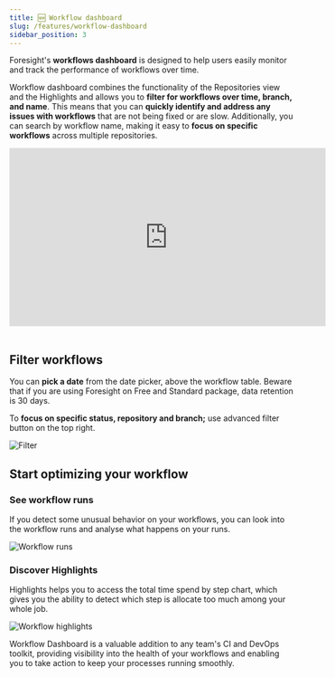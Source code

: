 ```yaml
---
title: 🆕 Workflow dashboard
slug: /features/workflow-dashboard
sidebar_position: 3
---
```

Foresight's **workflows dashboard** is designed to help users easily monitor and track the performance of workflows over time.

Workflow dashboard combines the functionality of the Repositories view and the Highlights and allows you to **filter for workflows over time, branch, and name**. 
This means that you can **quickly identify and address any issues with workflows** that are not being fixed or are slow.
Additionally, you can search by workflow name, making it easy to **focus on specific workflows** across multiple repositories. 

<iframe width="560" height="315" src="https://www.youtube.com/embed/LUvEBHFFFaM" 
title="YouTube video player" frameborder="0" allow="accelerometer; autoplay; clipboard-write; 
encrypted-media; gyroscope; picture-in-picture; web-share" allowfullscreen></iframe>
<br/>
<br/>

## Filter workflows
You can **pick a date** from the date picker, above the workflow table. Beware that if you are using Foresight on Free and Standard package, data retention is 30 days.

To **focus on specific status, repository and branch;** use advanced filter button on the top right.
 
![Filter](/img/features/workflows-dash-filter.gif)

## Start optimizing your workflow

### See workflow runs
If you detect some unusual behavior on your workflows, you can look into the workflow runs and analyse what happens on your runs.

![Workflow runs](/img/features/wf-dash-wfruns.png)


### Discover Highlights
Highlights helps you to access the total time spend by step chart, which gives you the ability to detect which step is allocate too much among your whole job.

![Workflow highlights](/img/features/wf-dash-highlights.png)

Workflow Dashboard is a valuable addition to any team's CI and DevOps toolkit, providing visibility into the health of your workflows and 
enabling you to take action to keep your processes running smoothly.